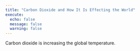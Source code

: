 ```yaml
---
title: "Carbon Dioxide and How It Is Effecting the World"
execute:
  echo: false
  message: false
  warning: false
---
```


Carbon dioxide is increasing the global temperature. 